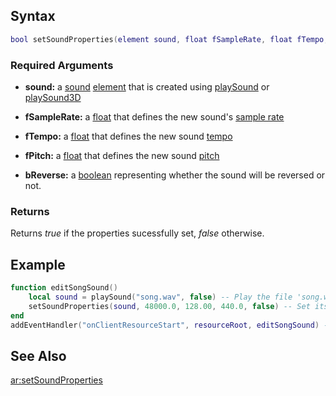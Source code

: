  
{{Client function}}
{{New feature/item|3.0130|1.3.0|4097|
This function edit's the properties of a specific [[/sound.md|sound]].
}}

==Syntax== 
<syntaxhighlight lang="lua">bool setSoundProperties(element sound, float fSampleRate, float fTempo, float fPitch, bool bReverse )</syntaxhighlight> 
{{OOP||[[/sound.md|sound]]:setProperties||getSoundProperties}}
===Required Arguments=== 
*'''sound:''' a [[/sound.md|sound]] [[/element.md|element]] that is created using [[/playSound.md|playSound]] or [[/playSound3D.md|playSound3D]]

*'''fSampleRate:''' a [[/float.md|float]] that defines the new sound's [http://en.wikipedia.org/wiki/Sampling_rate sample rate]

*'''fTempo:''' a [[/float.md|float]] that defines the new sound [http://en.wikipedia.org/wiki/Tempo tempo]

*'''fPitch:''' a [[/float.md|float]] that defines the new sound [http://en.wikipedia.org/wiki/Pitch_%28music%29 pitch]

*'''bReverse:''' a [[/boolean.md|boolean]] representing whether the sound will be reversed or not.

===Returns===
Returns ''true'' if the properties sucessfully set, ''false'' otherwise.

==Example== 
<section name="Client" class="client" show="true">
<syntaxhighlight lang="lua">
function editSongSound()
	local sound = playSound("song.wav", false) -- Play the file 'song.wav' and make it play only once
	setSoundProperties(sound, 48000.0, 128.00, 440.0, false) -- Set its samplerate to 48,000 Hz, tempo to 128.00, pitch to 440 Hz and not reversed
end
addEventHandler("onClientResourceStart", resourceRoot, editSongSound) -- Execute the function when the resource is started
</syntaxhighlight>
</section>

==See Also==
{{Client_audio_functions}}

[[/ar:setSoundProperties.md|ar:setSoundProperties]]
